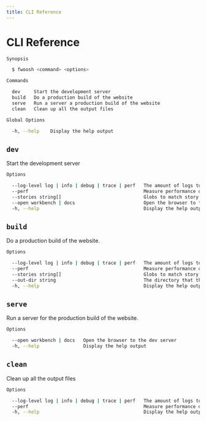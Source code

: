 ```yaml
---
title: CLI Reference
---
```


# CLI Reference

```sh
Synopsis

  $ fwoosh <command> <options>

Commands

  dev     Start the development server
  build   Do a production build of the website
  serve   Run a server a production build of the website
  clean   Clean up all the output files

Global Options

  -h, --help    Display the help output
```

## `dev`

Start the development server

```sh
Options

  --log-level log | info | debug | trace | perf   The amount of logs to print
  --perf                                          Measure performance of fwoosh and plugins.
  --stories string[]                              Globs to match story files
  --open workbench | docs                         Open the browser to the dev server
  -h, --help                                      Display the help output
```

## `build`

Do a production build of the website.

```sh
Options

  --log-level log | info | debug | trace | perf   The amount of logs to print
  --perf                                          Measure performance of fwoosh and plugins.
  --stories string[]                              Globs to match story files
  --out-dir string                                The directory that the built website should
  -h, --help                                      Display the help output
```

## `serve`

Run a server for the production build of the website.

```sh
Options

  --open workbench | docs   Open the browser to the dev server
  -h, --help                Display the help output
```

## `clean`

Clean up all the output files

```sh
Options

  --log-level log | info | debug | trace | perf   The amount of logs to print
  --perf                                          Measure performance of fwoosh and plugins.
  -h, --help                                      Display the help output
```
